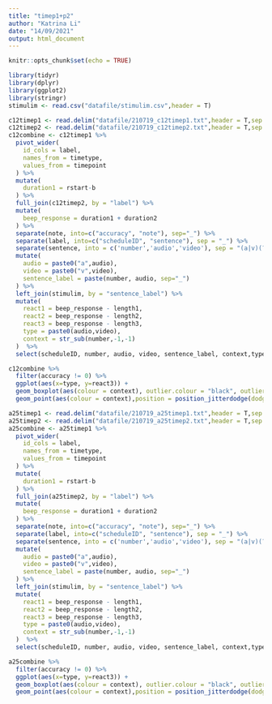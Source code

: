 ```yaml
---
title: "timep1+p2"
author: "Katrina Li"
date: "14/09/2021"
output: html_document
---
```


```r
knitr::opts_chunk$set(echo = TRUE)
```

```r
library(tidyr)
library(dplyr)
library(ggplot2)
library(stringr)
stimulim <- read.csv("datafile/stimulim.csv",header = T)
```

```r
c12timep1 <- read.delim("datafile/210719_c12timep1.txt",header = T,sep = "\t")
c12timep2 <- read.delim("datafile/210719_c12timep2.txt",header = T,sep = "\t")
c12combine <- c12timep1 %>%
  pivot_wider(
    id_cols = label, 
    names_from = timetype,
    values_from = timepoint
  ) %>%
  mutate(
    duration1 = rstart-b
  ) %>%
  full_join(c12timep2, by = "label") %>%
  mutate(
    beep_response = duration1 + duration2
  ) %>%
  separate(note, into=c("accuracy", "note"), sep="_") %>%
  separate(label, into=c("scheduleID", "sentence"), sep = "_") %>%
  separate(sentence, into = c('number','audio','video'), sep = "(a|v)(?=M|NM)") %>%
  mutate(
    audio = paste0("a",audio),
    video = paste0("v",video),
    sentence_label = paste(number, audio, sep="_")
  ) %>%
  left_join(stimulim, by = "sentence_label") %>%
  mutate(
    react1 = beep_response - length1,
    react2 = beep_response - length2,
    react3 = beep_response - length3,
    type = paste0(audio,video),
    context = str_sub(number,-1,-1)
  )  %>%
  select(scheduleID, number, audio, video, sentence_label, context,type, duration1, duration2,accuracy, note, beep_response, react1, react2, react3) 

c12combine %>%
  filter(accuracy != 0) %>%
  ggplot(aes(x=type, y=react3)) +
  geom_boxplot(aes(colour = context), outlier.colour = "black", outlier.shape = 1, position = position_dodge(width=0.9))+
  geom_point(aes(colour = context),position = position_jitterdodge(dodge.width = 0.9),alpha = 0.5)
```
```r
a25timep1 <- read.delim("datafile/210719_a25timep1.txt",header = T,sep = "\t")
a25timep2 <- read.delim("datafile/210719_a25timep2.txt",header = T,sep = "\t")
a25combine <- a25timep1 %>%
  pivot_wider(
    id_cols = label, 
    names_from = timetype,
    values_from = timepoint
  ) %>%
  mutate(
    duration1 = rstart-b
  ) %>%
  full_join(a25timep2, by = "label") %>%
  mutate(
    beep_response = duration1 + duration2
  ) %>%
  separate(note, into=c("accuracy", "note"), sep="_") %>%
  separate(label, into=c("scheduleID", "sentence"), sep = "_") %>%
  separate(sentence, into = c('number','audio','video'), sep = "(a|v)(?=M|NM)") %>%
  mutate(
    audio = paste0("a",audio),
    video = paste0("v",video),
    sentence_label = paste(number, audio, sep="_")
  ) %>%
  left_join(stimulim, by = "sentence_label") %>%
  mutate(
    react1 = beep_response - length1,
    react2 = beep_response - length2,
    react3 = beep_response - length3,
    type = paste0(audio,video),
    context = str_sub(number,-1,-1)
  )  %>%
  select(scheduleID, number, audio, video, sentence_label, context,type, duration1, duration2,accuracy, note, beep_response, react1, react2, react3) 

a25combine %>%
  filter(accuracy != 0) %>%
  ggplot(aes(x=type, y=react3)) +
  geom_boxplot(aes(colour = context), outlier.colour = "black", outlier.shape = 1, position = position_dodge(width=0.9))+
  geom_point(aes(colour = context),position = position_jitterdodge(dodge.width = 0.9),alpha = 0.5)
```

